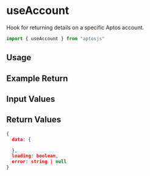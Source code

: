# useAccount

Hook for returning details on a specific Aptos account.

```jsx
import { useAccount } from "aptosjs"
```

## Usage

## Example Return

## Input Values

## Return Values
```json
{
  data: {

  },
  loading: boolean,
  error: string | null
}
```